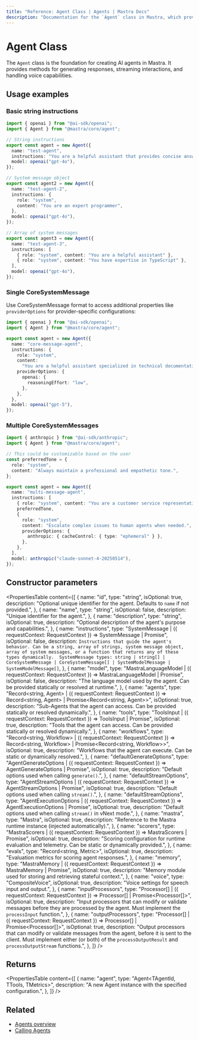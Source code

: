 ```yaml
---
title: "Reference: Agent Class | Agents | Mastra Docs"
description: "Documentation for the `Agent` class in Mastra, which provides the foundation for creating AI agents with various capabilities."
---
```


# Agent Class

The `Agent` class is the foundation for creating AI agents in Mastra. It provides methods for generating responses, streaming interactions, and handling voice capabilities.

## Usage examples

### Basic string instructions

```typescript title="src/mastra/agents/string-agent.ts" showLineNumbers copy
import { openai } from "@ai-sdk/openai";
import { Agent } from "@mastra/core/agent";

// String instructions
export const agent = new Agent({
  name: "test-agent",
  instructions: "You are a helpful assistant that provides concise answers.",
  model: openai("gpt-4o"),
});

// System message object
export const agent2 = new Agent({
  name: "test-agent-2",
  instructions: {
    role: "system",
    content: "You are an expert programmer",
  },
  model: openai("gpt-4o"),
});

// Array of system messages
export const agent3 = new Agent({
  name: "test-agent-3",
  instructions: [
    { role: "system", content: "You are a helpful assistant" },
    { role: "system", content: "You have expertise in TypeScript" },
  ],
  model: openai("gpt-4o"),
});
```

### Single CoreSystemMessage

Use CoreSystemMessage format to access additional properties like `providerOptions` for provider-specific configurations:

```typescript title="src/mastra/agents/core-message-agent.ts" showLineNumbers copy
import { openai } from "@ai-sdk/openai";
import { Agent } from "@mastra/core/agent";

export const agent = new Agent({
  name: "core-message-agent",
  instructions: {
    role: "system",
    content:
      "You are a helpful assistant specialized in technical documentation.",
    providerOptions: {
      openai: {
        reasoningEffort: "low",
      },
    },
  },
  model: openai("gpt-5"),
});
```

### Multiple CoreSystemMessages

```typescript title="src/mastra/agents/multi-message-agent.ts" showLineNumbers copy
import { anthropic } from "@ai-sdk/anthropic";
import { Agent } from "@mastra/core/agent";

// This could be customizable based on the user
const preferredTone = {
  role: "system",
  content: "Always maintain a professional and empathetic tone.",
};

export const agent = new Agent({
  name: "multi-message-agent",
  instructions: [
    { role: "system", content: "You are a customer service representative." },
    preferredTone,
    {
      role: "system",
      content: "Escalate complex issues to human agents when needed.",
      providerOptions: {
        anthropic: { cacheControl: { type: "ephemeral" } },
      },
    },
  ],
  model: anthropic("claude-sonnet-4-20250514"),
});
```

## Constructor parameters

<PropertiesTable
  content={[
    {
      name: "id",
      type: "string",
      isOptional: true,
      description:
        "Optional unique identifier for the agent. Defaults to `name` if not provided.",
    },
    {
      name: "name",
      type: "string",
      isOptional: false,
      description: "Unique identifier for the agent.",
    },
    {
      name: "description",
      type: "string",
      isOptional: true,
      description:
        "Optional description of the agent's purpose and capabilities.",
    },
    {
      name: "instructions",
      type: "SystemMessage | ({ requestContext: RequestContext }) => SystemMessage | Promise<SystemMessage>",
      isOptional: false,
      description: `Instructions that guide the agent's behavior. Can be a string, array of strings, system message object, 
        array of system messages, or a function that returns any of these types dynamically. 
        SystemMessage types: string | string[] | CoreSystemMessage | CoreSystemMessage[] | SystemModelMessage | SystemModelMessage[]`,
    },
    {
      name: "model",
      type: "MastraLanguageModel | ({ requestContext: RequestContext }) => MastraLanguageModel | Promise<MastraLanguageModel>",
      isOptional: false,
      description:
        "The language model used by the agent. Can be provided statically or resolved at runtime.",
    },
    {
      name: "agents",
      type: "Record<string, Agent> | ({ requestContext: RequestContext }) => Record<string, Agent> | Promise<Record<string, Agent>>",
      isOptional: true,
      description:
        "Sub-Agents that the agent can access. Can be provided statically or resolved dynamically.",
    },
    {
      name: "tools",
      type: "ToolsInput | ({ requestContext: RequestContext }) => ToolsInput | Promise<ToolsInput>",
      isOptional: true,
      description:
        "Tools that the agent can access. Can be provided statically or resolved dynamically.",
    },
    {
      name: "workflows",
      type: "Record<string, Workflow> | ({ requestContext: RequestContext }) => Record<string, Workflow> | Promise<Record<string, Workflow>>",
      isOptional: true,
      description:
        "Workflows that the agent can execute. Can be static or dynamically resolved.",
    },
    {
      name: "defaultGenerateOptions",
      type: "AgentGenerateOptions | ({ requestContext: RequestContext }) => AgentGenerateOptions | Promise<AgentGenerateOptions>",
      isOptional: true,
      description: "Default options used when calling `generate()`.",
    },
    {
      name: "defaultStreamOptions",
      type: "AgentStreamOptions | ({ requestContext: RequestContext }) => AgentStreamOptions | Promise<AgentStreamOptions>",
      isOptional: true,
      description: "Default options used when calling `stream()`.",
    },
    {
      name: "defaultStreamOptions",
      type: "AgentExecutionOptions | ({ requestContext: RequestContext }) => AgentExecutionOptions | Promise<AgentExecutionOptions>",
      isOptional: true,
      description:
        "Default options used when calling `stream()` in vNext mode.",
    },
    {
      name: "mastra",
      type: "Mastra",
      isOptional: true,
      description:
        "Reference to the Mastra runtime instance (injected automatically).",
    },
    {
      name: "scorers",
      type: "MastraScorers | ({ requestContext: RequestContext }) => MastraScorers | Promise<MastraScorers>",
      isOptional: true,
      description:
        "Scoring configuration for runtime evaluation and telemetry. Can be static or dynamically provided.",
    },
    {
      name: "evals",
      type: "Record<string, Metric>",
      isOptional: true,
      description: "Evaluation metrics for scoring agent responses.",
    },
    {
      name: "memory",
      type: "MastraMemory | ({ requestContext: RequestContext }) => MastraMemory | Promise<MastraMemory>",
      isOptional: true,
      description:
        "Memory module used for storing and retrieving stateful context.",
    },
    {
      name: "voice",
      type: "CompositeVoice",
      isOptional: true,
      description: "Voice settings for speech input and output.",
    },
    {
      name: "inputProcessors",
      type: "Processor[] | ({ requestContext: RequestContext }) => Processor[] | Promise<Processor[]>",
      isOptional: true,
      description:
        "Input processors that can modify or validate messages before they are processed by the agent. Must implement the `processInput` function.",
    },
    {
      name: "outputProcessors",
      type: "Processor[] | ({ requestContext: RequestContext }) => Processor[] | Promise<Processor[]>",
      isOptional: true,
      description:
        "Output processors that can modify or validate messages from the agent, before it is sent to the client. Must implement either (or both) of the `processOutputResult` and `processOutputStream` functions.",
    },
  ]}
/>

## Returns

<PropertiesTable
  content={[
    {
      name: "agent",
      type: "Agent<TAgentId, TTools, TMetrics>",
      description: "A new Agent instance with the specified configuration.",
    },
  ]}
/>

## Related

- [Agents overview](/docs/agents/overview)
- [Calling Agents](/examples/agents/calling-agents)
